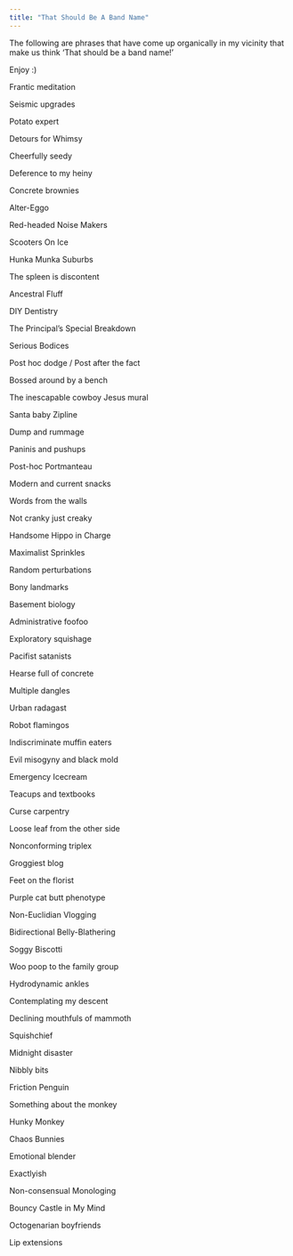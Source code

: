 ```yaml
---
title: "That Should Be A Band Name"
---
```


The following are phrases that have come up organically in my vicinity that make us think 'That should be a band name!' 

Enjoy :)

Frantic meditation

Seismic upgrades

Potato expert

Detours for Whimsy

Cheerfully seedy

Deference to my heiny 

Concrete brownies 

Alter-Eggo

Red-headed Noise Makers

Scooters On Ice

Hunka Munka Suburbs

The spleen is discontent

Ancestral Fluff

DIY Dentistry 

The Principal's Special Breakdown

Serious Bodices

Post hoc dodge / Post after the fact

Bossed around by a bench 

The inescapable cowboy Jesus mural

Santa baby Zipline 

Dump and rummage

Paninis and pushups 

Post-hoc Portmanteau

Modern and current snacks

Words from the walls

Not cranky just creaky

Handsome Hippo in Charge

Maximalist Sprinkles

Random perturbations

Bony landmarks 

Basement biology

Administrative foofoo

Exploratory squishage

Pacifist satanists 

Hearse full of concrete 

Multiple dangles

Urban radagast

Robot flamingos

Indiscriminate muffin eaters

Evil misogyny and black mold

Emergency Icecream

Teacups and textbooks 

Curse carpentry 

Loose leaf from the other side

Nonconforming triplex

Groggiest blog

Feet on the florist

Purple cat butt phenotype

Non-Euclidian Vlogging

Bidirectional Belly-Blathering

Soggy Biscotti 

Woo poop to the family group 

Hydrodynamic ankles

Contemplating my descent 

Declining mouthfuls of mammoth 

Squishchief

Midnight disaster 

Nibbly bits

Friction Penguin

Something about the monkey 

Hunky Monkey 

Chaos Bunnies 

Emotional blender 

Exactlyish

Non-consensual Monologing

Bouncy Castle in My Mind

Octogenarian boyfriends 

Lip extensions
